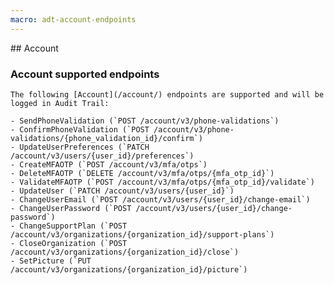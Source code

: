 ```yaml
---
macro: adt-account-endpoints
---
```


<Concept>
  ## Account

  ### Account supported endpoints

    The following [Account](/account/) endpoints are supported and will be logged in Audit Trail:

    - SendPhoneValidation (`POST /account/v3/phone-validations`)
    - ConfirmPhoneValidation (`POST /account/v3/phone-validations/{phone_validation_id}/confirm`)
    - UpdateUserPreferences (`PATCH /account/v3/users/{user_id}/preferences`)
    - CreateMFAOTP (`POST /account/v3/mfa/otps`)
    - DeleteMFAOTP (`DELETE /account/v3/mfa/otps/{mfa_otp_id}`)
    - ValidateMFAOTP (`POST /account/v3/mfa/otps/{mfa_otp_id}/validate`)
    - UpdateUser (`PATCH /account/v3/users/{user_id}`)
    - ChangeUserEmail (`POST /account/v3/users/{user_id}/change-email`)
    - ChangeUserPassword (`POST /account/v3/users/{user_id}/change-password`)
    - ChangeSupportPlan (`POST /account/v3/organizations/{organization_id}/support-plans`)
    - CloseOrganization (`POST /account/v3/organizations/{organization_id}/close`)
    - SetPicture (`PUT /account/v3/organizations/{organization_id}/picture`)
</Concept>